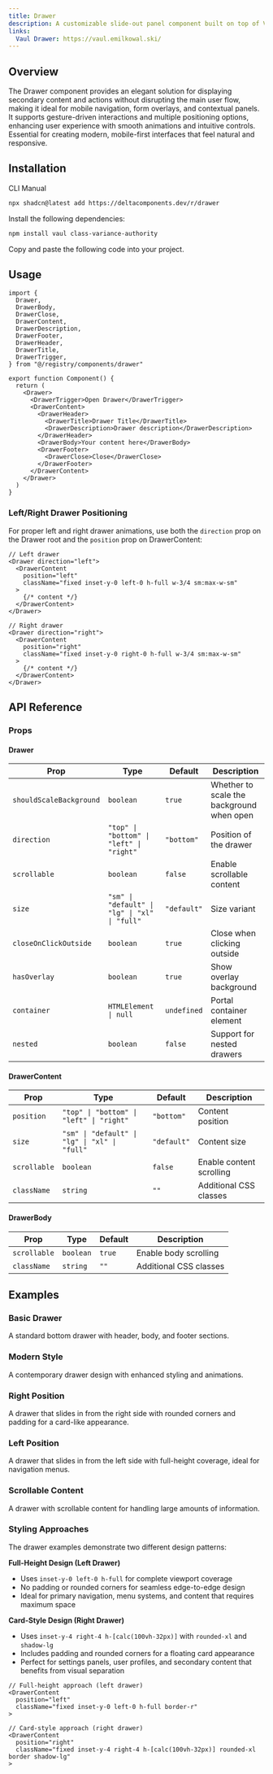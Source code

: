 ```yaml
---
title: Drawer
description: A customizable slide-out panel component built on top of Vaul with support for multiple positions, sizes, and behaviors.
links:
  Vaul Drawer: https://vaul.emilkowal.ski/
---
```


<ComponentPreview name="drawer-demo" />

## Overview

The Drawer component provides an elegant solution for displaying secondary content and actions without disrupting the main user flow, making it ideal for mobile navigation, form overlays, and contextual panels. It supports gesture-driven interactions and multiple positioning options, enhancing user experience with smooth animations and intuitive controls. Essential for creating modern, mobile-first interfaces that feel natural and responsive.

## Installation

<Tabs defaultValue="cli">

<TabsList>
  <TabsTrigger value="cli">CLI</TabsTrigger>
  <TabsTrigger value="manual">Manual</TabsTrigger>
</TabsList>

<TabsContent value="cli">

```bash
npx shadcn@latest add https://deltacomponents.dev/r/drawer
```

</TabsContent>

<TabsContent value="manual">

<Steps>

<Step>Install the following dependencies:</Step>

```bash
npm install vaul class-variance-authority
```

<Step>Copy and paste the following code into your project.</Step>

<ComponentSource name="drawer" />

</Steps>

</TabsContent>

</Tabs>

## Usage

```tsx
import {
  Drawer,
  DrawerBody,
  DrawerClose,
  DrawerContent,
  DrawerDescription,
  DrawerFooter,
  DrawerHeader,
  DrawerTitle,
  DrawerTrigger,
} from "@/registry/components/drawer"

export function Component() {
  return (
    <Drawer>
      <DrawerTrigger>Open Drawer</DrawerTrigger>
      <DrawerContent>
        <DrawerHeader>
          <DrawerTitle>Drawer Title</DrawerTitle>
          <DrawerDescription>Drawer description</DrawerDescription>
        </DrawerHeader>
        <DrawerBody>Your content here</DrawerBody>
        <DrawerFooter>
          <DrawerClose>Close</DrawerClose>
        </DrawerFooter>
      </DrawerContent>
    </Drawer>
  )
}
```

### Left/Right Drawer Positioning

For proper left and right drawer animations, use both the `direction` prop on the Drawer root and the `position` prop on DrawerContent:

```tsx
// Left drawer
<Drawer direction="left">
  <DrawerContent
    position="left"
    className="fixed inset-y-0 left-0 h-full w-3/4 sm:max-w-sm"
  >
    {/* content */}
  </DrawerContent>
</Drawer>

// Right drawer
<Drawer direction="right">
  <DrawerContent
    position="right"
    className="fixed inset-y-0 right-0 h-full w-3/4 sm:max-w-sm"
  >
    {/* content */}
  </DrawerContent>
</Drawer>
```

## API Reference

### Props

#### Drawer

<div className="overflow-x-auto">

| Prop                    | Type                                          | Default     | Description                               |
| ----------------------- | --------------------------------------------- | ----------- | ----------------------------------------- |
| `shouldScaleBackground` | `boolean`                                     | `true`      | Whether to scale the background when open |
| `direction`             | `"top" \| "bottom" \| "left" \| "right"`      | `"bottom"`  | Position of the drawer                    |
| `scrollable`            | `boolean`                                     | `false`     | Enable scrollable content                 |
| `size`                  | `"sm" \| "default" \| "lg" \| "xl" \| "full"` | `"default"` | Size variant                              |
| `closeOnClickOutside`   | `boolean`                                     | `true`      | Close when clicking outside               |
| `hasOverlay`            | `boolean`                                     | `true`      | Show overlay background                   |
| `container`             | `HTMLElement \| null`                         | `undefined` | Portal container element                  |
| `nested`                | `boolean`                                     | `false`     | Support for nested drawers                |

</div>

#### DrawerContent

<div className="overflow-x-auto">

| Prop         | Type                                          | Default     | Description              |
| ------------ | --------------------------------------------- | ----------- | ------------------------ |
| `position`   | `"top" \| "bottom" \| "left" \| "right"`      | `"bottom"`  | Content position         |
| `size`       | `"sm" \| "default" \| "lg" \| "xl" \| "full"` | `"default"` | Content size             |
| `scrollable` | `boolean`                                     | `false`     | Enable content scrolling |
| `className`  | `string`                                      | `""`        | Additional CSS classes   |

</div>

#### DrawerBody

<div className="overflow-x-auto">

| Prop         | Type      | Default | Description            |
| ------------ | --------- | ------- | ---------------------- |
| `scrollable` | `boolean` | `true`  | Enable body scrolling  |
| `className`  | `string`  | `""`    | Additional CSS classes |

</div>

## Examples

### Basic Drawer

A standard bottom drawer with header, body, and footer sections.

<ComponentPreview name="drawer-demo" />

### Modern Style

A contemporary drawer design with enhanced styling and animations.

<ComponentPreview name="drawer-modern-demo" />

### Right Position

A drawer that slides in from the right side with rounded corners and padding for a card-like appearance.

<ComponentPreview name="drawer-right-demo" />

### Left Position

A drawer that slides in from the left side with full-height coverage, ideal for navigation menus.

<ComponentPreview name="drawer-left-demo" />

### Scrollable Content

A drawer with scrollable content for handling large amounts of information.

<ComponentPreview name="drawer-scrollable-demo" />

### Styling Approaches

The drawer examples demonstrate two different design patterns:

**Full-Height Design (Left Drawer)**

- Uses `inset-y-0 left-0 h-full` for complete viewport coverage
- No padding or rounded corners for seamless edge-to-edge design
- Ideal for primary navigation, menu systems, and content that requires maximum space

**Card-Style Design (Right Drawer)**

- Uses `inset-y-4 right-4 h-[calc(100vh-32px)]` with `rounded-xl` and `shadow-lg`
- Includes padding and rounded corners for a floating card appearance
- Perfect for settings panels, user profiles, and secondary content that benefits from visual separation

```tsx
// Full-height approach (left drawer)
<DrawerContent
  position="left"
  className="fixed inset-y-0 left-0 h-full border-r"
>

// Card-style approach (right drawer)
<DrawerContent
  position="right"
  className="fixed inset-y-4 right-4 h-[calc(100vh-32px)] rounded-xl border shadow-lg"
>
```
